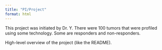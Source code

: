 ```yaml
---
title: "PI/Project"
format: html
---
```


This project was initiated by Dr. Y. There were 100 tumors that were profiled
using some technology. Some are responders and non-responders.

High-level overview of the project (like the README).

